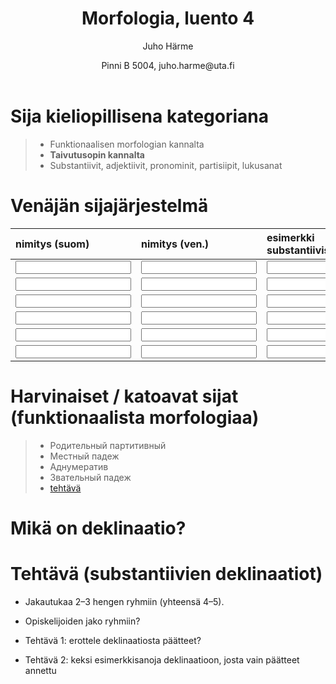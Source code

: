 % Morfologia, luento 4
% Juho Härme
% Pinni B 5004, juho.harme@uta.fi


# Sija kieliopillisena kategoriana

>- Funktionaalisen morfologian kannalta
>- **Taivutusopin kannalta**
>- Substantiivit, adjektiivit, pronominit, partisiipit, lukusanat

# Venäjän sijajärjestelmä

<!--  Vuorotellen oppilasjärjestyksessä, kukin luettelee sijan suomeksi ja venäjäksi + jonkin substantiivin tässä sijassa -->
<!--  Kierrätä langatonta näppistä? :P -->

<table>
<thead>
<tr class="header">
<th align="left">nimitys (suom)</th>
<th align="left">nimitys (ven.)</th>
<th align="left">esimerkki substantiivista</th>
</tr>
</thead>
<tbody>
<tr class="odd">
<td align="left"><input type="text"></td>
<td align="left"><input type="text"></td>
<td align="left"><input type="text"></td>
</tr>
<tr class="even">
<td align="left"><input type="text"></td>
<td align="left"><input type="text"></td>
<td align="left"><input type="text"></td>
</tr>
<tr class="odd">
<td align="left"><input type="text"></td>
<td align="left"><input type="text"></td>
<td align="left"><input type="text"></td>
</tr>
<tr class="even">
<td align="left"><input type="text"></td>
<td align="left"><input type="text"></td>
<td align="left"><input type="text"></td>
</tr>
<tr class="odd">
<td align="left"><input type="text"></td>
<td align="left"><input type="text"></td>
<td align="left"><input type="text"></td>
</tr>
<tr class="even">
<td align="left"><input type="text"></td>
<td align="left"><input type="text"></td>
<td align="left"><input type="text"></td>
</tr>
</tbody>
</table>

# Harvinaiset / katoavat sijat (funktionaalista morfologiaa)

>- Родительный партитивный
>- Местный падеж
>- Аднумератив
>- Звательный падеж
>- [tehtävä](../tehtavat/luento4.pdf)

# Mikä on deklinaatio?


# Tehtävä (substantiivien deklinaatiot)

- Jakautukaa 2--3 hengen ryhmiin (yhteensä 4--5).

- Opiskelijoiden jako ryhmiin?
- Tehtävä 1: erottele deklinaatiosta päätteet?
- Tehtävä 2: keksi esimerkkisanoja deklinaatioon, josta vain päätteet annettu


<!--  pandoc -f markdown -s luento4.Rmd -t slideous -o luento4.html --self-contained --include-in-header=fontheader.html --smart -->



